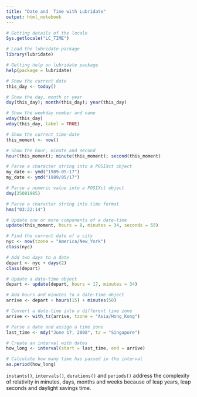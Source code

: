 ```yaml
---
title: "Date and  Time with Lubridate"
output: html_notebook
---
```

```r
# Getting details of the locale
Sys.getlocale("LC_TIME")

# Load the lubridate package
library(lubridate)

# Getting help on lubridate package
help(package = lubridate)

# Show the current date
this_day <- today()

# Show the day, month or year
day(this_day); month(this_day); year(this_day)

# Show the weekday number and name
wday(this_day)
wday(this_day, label = TRUE)

# Show the current time-date
this_moment <- now()

# Show the hour, minute and second
hour(this_moment); minute(this_moment); second(this_moment)

# Parse a character string into a POSIXct object
my_date <- ymd("1989-05-17")
my_date <- ymd("1989/05/17")

# Parse a numeric value into a POSIXct object
dmy(25081985)

# Parse a character string into time format
hms("03:22:14")

# Update one or more components of a date-time
update(this_moment, hours = 8, minutes = 34, seconds = 55)

# Find the current date of a city
nyc <- now(tzone = "America/New_York")
class(nyc)

# Add two days to a date
depart <- nyc + days(2)
class(depart)

# Update a date-time object
depart <- update(depart, hours = 17, minutes = 34)

# Add hours and minutes to a date-time object
arrive <- depart + hours(15) + minutes(50)

# Convert a date-time into a different time zone
arrive <- with_tz(arrive, tzone = "Asia/Hong_Kong")

# Parse a date and assign a time zone
last_time <- mdy("June 17, 2008", tz = "Singapore")

# Create an interval with dates
how_long <- interval(start = last_time, end = arrive)

# Calculate how many time has passed in the interval
as.period(how_long)
```

`instants()`, `intervals()`, `durations()` and `periods()` address the complexity of relativity in minutes, days, months and weeks because of leap years, leap seconds and daylight savings time.